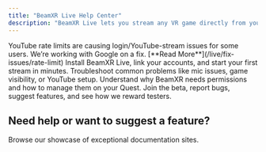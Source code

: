```yaml
---
title: "BeamXR Live Help Center"
description: "BeamXR Live lets you stream any VR game directly from your Meta Quest — no dev integration needed. Easily go live to socials with just a few taps."
---
```


<Danger>
  YouTube rate limits are causing login/YouTube-stream issues for some users. We’re working with Google on a fix. [**Read More**](/live/fix-issues/rate-limit)
</Danger>

<Columns cols={2}>
  <Card title="Getting Started" icon="head-side-goggles" href="/live/getting-started/how-to-install">
    Install BeamXR Live, link your accounts, and start your first stream in minutes.
  </Card>
  <Card title="Streaming Issues" icon="triangle-exclamation" href="live/fix-issues/known-issues">
    Troubleshoot common problems like mic issues, game visibility, or YouTube setup.
  </Card>
  <Card title="Headset Permissions" icon="lock" href="/live/permissions/why-we-need-permissions">
    Understand why BeamXR needs permissions and how to manage them on your Quest.
  </Card>
  <Card title="Beta Testing & Feedback" icon="flask" href="live/beta/join-beta">
    Join the beta, report bugs, suggest features, and see how we reward testers.
  </Card>
</Columns>

## Need help or want to suggest a feature?

<Card title="Join our Discord" icon="discord" horizontal href="https://discord.gg/beamxr">
  Browse our showcase of exceptional documentation sites.
</Card>